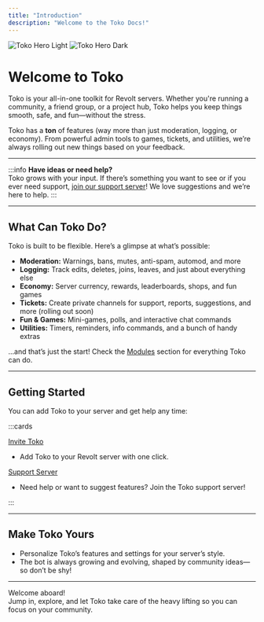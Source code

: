 ```yaml
---
title: "Introduction"
description: "Welcome to the Toko Docs!"
---
```


<img
  className="block dark:hidden"
  src="/images/hero-light.png"
  alt="Toko Hero Light"
/>
<img
  className="hidden dark:block"
  src="/images/hero-dark.png"
  alt="Toko Hero Dark"
/>

# Welcome to Toko

Toko is your all-in-one toolkit for Revolt servers. Whether you're running a community, a friend group, or a project hub, Toko helps you keep things smooth, safe, and fun—without the stress.

Toko has a **ton** of features (way more than just moderation, logging, or economy). From powerful admin tools to games, tickets, and utilities, we’re always rolling out new things based on your feedback.

---

:::info
**Have ideas or need help?**  
Toko grows with your input. If there’s something you want to see or if you ever need support, [join our support server](https://rvlt.gg/48SETK1s)! We love suggestions and we’re here to help.
:::

---

## What Can Toko Do?

Toko is built to be flexible. Here’s a glimpse at what’s possible:

- **Moderation:** Warnings, bans, mutes, anti-spam, automod, and more
- **Logging:** Track edits, deletes, joins, leaves, and just about everything else
- **Economy:** Server currency, rewards, leaderboards, shops, and fun games
- **Tickets:** Create private channels for support, reports, suggestions, and more (rolling out soon)
- **Fun & Games:** Mini-games, polls, and interactive chat commands
- **Utilities:** Timers, reminders, info commands, and a bunch of handy extras

…and that’s just the start! Check the [Modules](./modules/utility) section for everything Toko can do.

---

## Getting Started

You can add Toko to your server and get help any time:

:::cards

[Invite Toko](https://app.revolt.chat/bot/01JXB622CH7VDC0KFH1VVCC0NJ)
- Add Toko to your Revolt server with one click.

[Support Server](https://rvlt.gg/48SETK1s)
- Need help or want to suggest features? Join the Toko support server!

:::

---

## Make Toko Yours

- Personalize Toko’s features and settings for your server’s style.
- The bot is always growing and evolving, shaped by community ideas—so don’t be shy!

---

Welcome aboard!  
Jump in, explore, and let Toko take care of the heavy lifting so you can focus on your community.
